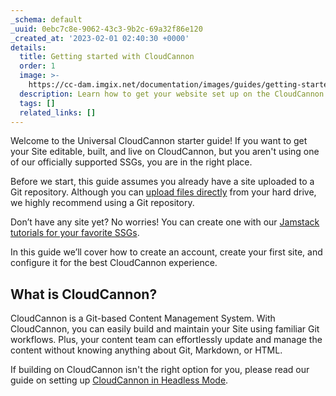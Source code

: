 ```yaml
---
_schema: default
_uuid: 0ebc7c8e-9062-43c3-9b2c-69a32f86e120
_created_at: '2023-02-01 02:40:30 +0000'
details:
  title: Getting started with CloudCannon
  order: 1
  image: >-
    https://cc-dam.imgix.net/documentation/images/guides/getting-started/guide-thumbnails/CloudCannon-Getting-Started-Thumbnail-Universal.png
  description: Learn how to get your website set up on the CloudCannon CMS.
  tags: []
  related_links: []
---
```


Welcome to the Universal CloudCannon starter guide! If you want to get your Site editable, built, and live on CloudCannon, but you aren't using one of our officially supported SSGs, you are in the right place.

Before we start, this guide assumes you already have a site uploaded to a Git repository. Although you can <a href="https://cloudcannon.com/documentation/articles/create-a-site-with-direct-upload/" target="_blank" rel="noopener">upload files directly</a> from your hard drive, we highly recommend using a Git repository.

Don’t have any site yet? No worries! You can create one with our <a href="https://cloudcannon.com/tutorials/" target="_blank" rel="noopener">Jamstack tutorials for your favorite SSGs</a>.

In this guide we’ll cover how to create an account, create your first site, and configure it for the best CloudCannon experience.

## What is CloudCannon?

CloudCannon is a Git-based Content Management System. With CloudCannon, you can easily build and maintain your Site using familiar Git workflows. Plus, your content team can effortlessly update and manage the content without knowing anything about Git, Markdown, or HTML.

If building on CloudCannon isn't the right option for you, please read our guide on setting up [CloudCannon in Headless Mode](/documentation/guides/headless-starter-guide/).
